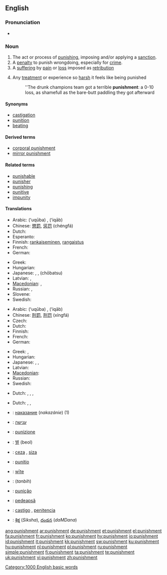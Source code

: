 {{wikipedia}}
==English==

===Pronunciation===
* {{audio|en-us-punishment.ogg|Audio (US)}}

===Noun===
{{en-noun}}

# The act or process of [[punish]]ing, imposing and/or applying a [[sanction]].
# A [[penalty]] to punish wrongdoing, especially for [[crime]].
# A [[suffering]] by [[pain]] or [[loss]] imposed as [[retribution]]
# {{figurative}} Any [[treatment]] or experience so [[harsh]] it feels like being punished
#: ''The drunk champions team got a terrible '''punishment''': a 0-10 loss, as shamefull as the bare-butt paddling they got afterward

====Synonyms====
* [[castigation]]
* [[punition]]
* [[beating]]

====Derived terms====
* [[corporal punishment]]
* [[mirror punishment]]

====Related terms====
* [[punishable]]
* [[punisher]]
* [[punishing]]
* [[punitive]]
* [[impunity]]

====Translations====
{{trans-top|the act of punishing}}
* Arabic: {{Arab|[[عقوبة]]}} (ʻuqūba) {{f}}, {{Arab|[[عقاب]]}} (ʻiqāb) {{m}}
* Chinese: [[懲罰]], [[惩罚]] (chéngfá)
* Dutch: {{t|nl|bestraffing|f}}
* Esperanto: {{t-|eo|puno|xs=Esperanto}}
* Finnish: [[rankaiseminen]], [[rangaistus]]
* French: {{t+|fr|punition|f}}
* German: {{t+|de|Strafe|f}}
{{trans-mid}}
* Greek: {{t+|el|τιμωρία|sc=Grek}}
* Hungarian: {{t+|hu|büntetés}}
* Japanese: {{t+|ja|罰|tr=[[ばつ]], batsu|sc=Jpan}}, {{Jpan|[[懲罰]]}}, {{Jpan|[[ちょうばつ]]}} (chōbatsu)
* Latvian: {{t-|lv|sods|m|xs=Latvian}}, {{t-|lv|sodīšana|f|xs=Latvian}}
* [[Macedonian]]: {{t|mk|казна|f|tr=kázna|sc=Cyrl}},  {{t|mk|казнување|n|tr=kaznúvanje|sc=Cyrl}}
* Russian: {{t+|ru|наказание|n|tr=nakazánije|sc=Cyrl}}, {{t+|ru|кара|f|tr=kára|sc=Cyrl}}
* Slovene: {{t+|sl|kazen|n}}
* Swedish: {{t+|sv|straff|n}}
{{trans-bottom}}

{{trans-top|penalty for wrongdoing}}
* Arabic: {{Arab|[[عقوبة]]}} (ʻuqūba) {{f}}, {{Arab|[[عقاب]]}} (ʻiqāb) {{m}}
* Chinese: [[刑罰]], [[刑罚]] (xíngfá)
* Czech: {{t-|cs|trest|m}}
* Dutch: {{t+|nl|straf|m|f}}
* Finnish: {{t-|fi|rangaistus}}
* French: {{t+|fr|punition|f}}
* German: {{t+|de|Bestrafung|f}}
{{trans-mid}}
* Greek: {{t+|el|τιμωρία|sc=Grek}}, {{t+|el|ποινή|sc=Grek}}
* Hungarian: {{t+|hu|büntetés}}
* Japanese: {{t+|ja|罰|tr=[[ばつ]], batsu|sc=Jpan}}, {{t-|ja|刑罰|tr=keibatsu|sc=Jpan}}, {{t|ja|処罰|tr=shobatsu|sc=Jpan}}
* Latvian: {{t-|lv|sods|m|xs=Latvian}}
* [[Macedonian]]: {{t|mk|казна|f|tr=kázna|sc=Cyrl}}
* Russian: {{t+|ru|наказание|n|tr=nakazánije|sc=Cyrl}}
* Swedish: {{t+|sv|straff|n}}
{{trans-bottom}}

{{trans-top|suffering imposed as retribution}}
* Dutch: {{t|nl|afstraffing|f}},  {{t|nl|boetedoening|f}},  {{t-|nl|vergelding|f}},  {{t+|nl|boete|m|f}}
{{trans-mid}}
{{trans-bottom}}

{{trans-top|harsh treatment or experience}}
* Dutch: {{t|nl|afstraffing|f}}, {{t|nl|beproeving|f}},  {{t-|nl|vergelding|f}}
{{trans-mid}}
{{trans-bottom}}

{{checktrans-top}}
* {{ttbc|Bulgarian}}: [[наказание]] (''nakazánie'') {{n}} (1)
* {{ttbc|Hebrew}}: [[ענישה]] {{f}}
* {{ttbc|Italian}}: [[punizione]] {{f}}
* {{ttbc|Korean}}: [[벌]] (beol)
* {{ttbc|Kurdish}}: [[ceza]] {{m}}, [[siza]] {{m}}
* {{ttbc|Latin}}: [[punitio]] {{f}}
* {{ttbc|Old English}}: [[wite|wīte]] {{n}}
* {{ttbc|Persian}}: {{fa-Arab|[[تنبیه]]}} (''tanbih'')
* {{ttbc|Portuguese}}: [[punição]] {{f}}
* {{ttbc|Romanian}}: [[pedeapsă]] {{f}}
* {{ttbc|Spanish}}: [[castigo]] {{m}}, [[penitencia]] {{f}}
* {{ttbc|Telugu}}: [[శిక్ష]] (''Siksha''), [[దండన]] (''daMDana'')
{{trans-bottom}}

[[Category:1000 English basic words]]

[[ang:punishment]]
[[ar:punishment]]
[[de:punishment]]
[[et:punishment]]
[[el:punishment]]
[[fa:punishment]]
[[fr:punishment]]
[[ko:punishment]]
[[hy:punishment]]
[[io:punishment]]
[[id:punishment]]
[[it:punishment]]
[[kk:punishment]]
[[sw:punishment]]
[[ku:punishment]]
[[hu:punishment]]
[[nl:punishment]]
[[pl:punishment]]
[[ru:punishment]]
[[simple:punishment]]
[[fi:punishment]]
[[ta:punishment]]
[[te:punishment]]
[[uk:punishment]]
[[vi:punishment]]
[[zh:punishment]]